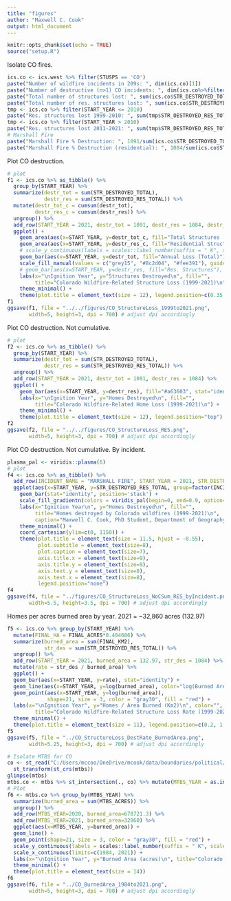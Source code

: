 ```yaml
---
title: "figures"
author: "Maxwell C. Cook"
output: html_document
---
```


```r
knitr::opts_chunk$set(echo = TRUE)
source("setup.R")
```

Isolate CO fires.

```r
ics.co <- ics.west %>% filter(STUSPS == 'CO')
paste("Number of wildfire incidents in 209s: ", dim(ics.co)[1])
paste("Number of destructive (n>1) CO incidents: ", dim(ics.co%>%filter(STR_DESTROYED_RES_TOTAL>0))[1])
paste("Total number of structures lost: ", sum(ics.co$STR_DESTROYED_TOTAL)+991)
paste("Total number of res. structures lost: ", sum(ics.co$STR_DESTROYED_RES_TOTAL)+969)
tmp <- ics.co %>% filter(START_YEAR <= 2010)
paste("Res. structures lost 1999-2010: ", sum(tmp$STR_DESTROYED_RES_TOTAL))
tmp <- ics.co %>% filter(START_YEAR > 2010)
paste("Res. structures lost 2011-2021: ", sum(tmp$STR_DESTROYED_RES_TOTAL)+1084)
# Marshall Fire
paste("Marshall Fire % Destruction: ", 1091/sum(ics.co$STR_DESTROYED_TOTAL)*100)
paste("Marshall Fire % Destruction (residential): ", 1084/sum(ics.co$STR_DESTROYED_RES_TOTAL)*100)
```

Plot CO destruction.

```r
# plot
f1 <- ics.co %>% as_tibble() %>%
  group_by(START_YEAR) %>%
  summarize(destr_tot = sum(STR_DESTROYED_TOTAL),
            destr_res = sum(STR_DESTROYED_RES_TOTAL)) %>%
  mutate(destr_tot_c = cumsum(destr_tot),
         destr_res_c = cumsum(destr_res)) %>%
  ungroup() %>%
  add_row(START_YEAR = 2021, destr_tot = 1091, destr_res = 1084, destr_tot_c = 5357, destr_res_c = 3734) %>%
  ggplot() +
    geom_area(aes(x=START_YEAR, y=destr_tot_c, fill="Total Structures (Cumulative)")) +
    geom_area(aes(x=START_YEAR, y=destr_res_c, fill="Residential Structures (Cumulative)"), position='identity') +
    # scale_y_continuous(labels = scales::label_number(suffix = " K", scale = 1e-3)) +
    geom_bar(aes(x=START_YEAR, y=destr_tot, fill="Annual Loss (Total)"), stat='identity') +
    scale_fill_manual(values = c("grey15", "#8c2d04", "#fee391"), guide = guide_legend(reverse = TRUE)) +
    # geom_bar(aes(x=START_YEAR, y=destr_res, fill="Res. Structures"), position='identity', stat='identity') +
    labs(x="\nIgnition Year", y="Structures Destroyed\n", fill="",
         title="Colorado Wildfire-Related Structure Loss (1999-2021)\n") +
    theme_minimal() +
    theme(plot.title = element_text(size = 12), legend.position=c(0.35, 0.8))
f1
ggsave(f1, file = "../../figures/CO_StructureLoss_1999to2021.png", 
       width=5, height=3, dpi = 700) # adjust dpi accordingly
```

Plot CO destruction. Not cumulative.

```r
# plot
f2 <- ics.co %>% as_tibble() %>%
  group_by(START_YEAR) %>%
  summarize(destr_tot = sum(STR_DESTROYED_TOTAL),
            destr_res = sum(STR_DESTROYED_RES_TOTAL)) %>%
  ungroup() %>%
  add_row(START_YEAR = 2021, destr_tot = 1091, destr_res = 1084) %>%
  ggplot() +
    geom_bar(aes(x=START_YEAR, y=destr_res), fill="#a63603", stat="identity", position='identity') +
    labs(x="\nIgnition Year", y="Homes Destroyed\n", fill="",
         title="Colorado Wildfire-Related Home Loss (1999-2021)\n") +
    theme_minimal() +
    theme(plot.title = element_text(size = 12), legend.position="top")
f2
ggsave(f2, file = "../../figures/CO_StructureLoss_RES.png", 
       width=5, height=3, dpi = 700) # adjust dpi accordingly
```

Plot CO destruction. Not cumulative. By incident.

```r
plasma_pal <- viridis::plasma(6)
# plot
f4 <- ics.co %>% as_tibble() %>%
  add_row(INCIDENT_NAME = "MARSHALL FIRE", START_YEAR = 2021, STR_DESTROYED_TOTAL = 1091, STR_DESTROYED_RES_TOTAL = 1084) %>%
  ggplot(aes(x=START_YEAR, y=STR_DESTROYED_RES_TOTAL, group=factor(INCIDENT_NAME), fill=STR_DESTROYED_RES_TOTAL), color="grey10") +
    geom_bar(stat="identity", position='stack') +
    scale_fill_gradientn(colors = viridis_pal(begin=0, end=0.9, option="plasma")(3)) +
    labs(x="Ignition Year\n", y="Homes Destroyed\n", fill="",
         title="Homes destroyed by Colorado wildfires (1999-2021)\n",
         caption="Maxwell C. Cook, PhD Student, Department of Geography,\nDr. Jennifer K. Balch, Director, Earth Lab\nData source: St. Denis et al., 2020 (updated)") +
    theme_minimal() +
    coord_cartesian(ylim=c(0, 1150)) +
    theme(plot.title = element_text(size = 11.5, hjust = -0.55),
          plot.subtitle = element_text(size=8),
          plot.caption = element_text(size=7),
          axis.title.x = element_text(size=9),
          axis.title.y = element_text(size=9),
          axis.text.y = element_text(size=8),
          axis.text.x = element_text(size=8),
          legend.position="none")
f4
ggsave(f4, file = "../figures/CO_StructureLoss_NoCSum_RES_byIncident.png", 
       width=5.5, height=3.5, dpi = 700) # adjust dpi accordingly
```

Homes per acres burned area by year. 2021 = ~32,860 acres (132.97)

```r
f5 <- ics.co %>% group_by(START_YEAR) %>%
  mutate(FINAL_HA = FINAL_ACRES*0.404686) %>%
  summarize(burned_area = sum(FINAL_KM2),
            str_des = sum(STR_DESTROYED_RES_TOTAL)) %>%
  ungroup() %>%
  add_row(START_YEAR = 2021, burned_area = 132.97, str_des = 1084) %>%
  mutate(rate = str_des / burned_area) %>%
  ggplot() +
  geom_bar(aes(x=START_YEAR, y=rate), stat="identity") +
  geom_line(aes(x=START_YEAR, y=log(burned_area), color="log(Burned Area, Km2)")) +
  geom_point(aes(x=START_YEAR, y=log(burned_area)),
             shape=21, size = 3, color = "gray30", fill = "red") +
  labs(x="\nIgnition Year", y="Homes / Area Burned (Km2)\n", color="",
         title="Colorado Wildfire-Related Structure Loss Rate (1999-2021)\n") +
  theme_minimal() +
  theme(plot.title = element_text(size = 11), legend.position=c(0.2, 1.1))
f5
ggsave(f5, file = "../CO_StructureLoss_DestRate_BurnedArea.png", 
       width=5.25, height=3, dpi = 700) # adjust dpi accordingly
```

```r
# Isolate MTBS for CO
co <- st_read("C:/Users/mccoo/OneDrive/mcook/data/boundaries/political/colorado.gpkg", quiet=T) %>%
  st_transform(st_crs(mtbs))
glimpse(mtbs)
mtbs.co <- mtbs %>% st_intersection(., co) %>% mutate(MTBS_YEAR = as.integer(MTBS_YEAR))
# Plot
f6 <- mtbs.co %>% group_by(MTBS_YEAR) %>%
  summarize(burned_area = sum(MTBS_ACRES)) %>%
  ungroup() %>%
  add_row(MTBS_YEAR=2020, burned_area=678721.3) %>%
  add_row(MTBS_YEAR=2021, burned_area=32860) %>%
  ggplot(aes(x=MTBS_YEAR, y=burned_area)) +
  geom_line() +
  geom_point(shape=21, size = 3, color = "gray30", fill = "red") +
  scale_y_continuous(labels = scales::label_number(suffix = " K", scale = 1e-3)) +
  scale_x_continuous(limits=c(1984, 2021)) +
  labs(x="\nIgnition Year", y="Burned Area (acres)\n", title="Colorado Burned Area (1984-2021)\n") +
  theme_minimal() +
  theme(plot.title = element_text(size = 14))
f6
ggsave(f6, file = "../CO_BurnedArea_1984to2021.png",
       width=5, height=3, dpi = 700) # adjust dpi accordingly
```